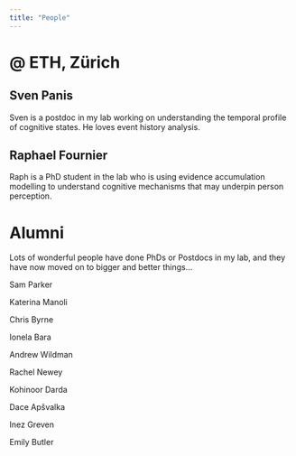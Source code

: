 ```yaml
---
title: "People"
---
```


# @ ETH, Zürich

## Sven Panis

Sven is a postdoc in my lab working on understanding the temporal profile of cognitive states. 
He loves event history analysis.

## Raphael Fournier

Raph is a PhD student in the lab who is using evidence accumulation modelling to understand cognitive mechanisms that may underpin person perception.

# Alumni

Lots of wonderful people have done PhDs or Postdocs in my lab, and they have now moved on to bigger and better things...

Sam Parker

Katerina Manoli

Chris Byrne

Ionela Bara

Andrew Wildman

Rachel Newey

Kohinoor Darda

Dace Apšvalka

Inez Greven

Emily Butler

